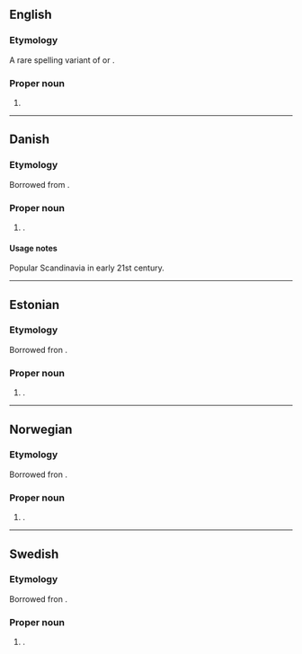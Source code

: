 ==English==

===Etymology===
A rare spelling variant of {{m|en|Elinor}} or {{m|en|Eleanor}}.

===Proper noun===
{{en-proper noun}}

# {{given name|en|female}}

----

==Danish==

===Etymology===
Borrowed from {{bor|da|en|Ellinor}}.

===Proper noun===
{{da-proper noun}}

# {{given name|da|female|from=English}}.

====Usage notes====
Popular Scandinavia in early 21st century.

----

==Estonian==


===Etymology===
Borrowed fron {{bor|et|en|Ellinor}}.

===Proper noun===
{{et-proper noun}}

# {{given name|et|female|from=English}}.

----

==Norwegian==


===Etymology===
Borrowed fron {{bor|no|en|Ellinor}}.

===Proper noun===
{{head|no|proper noun}}

# {{given name|no|female|from=English}}.

----

==Swedish==

===Etymology===
Borrowed fron {{bor|sv|en|Ellinor}}.

===Proper noun===
{{sv-proper noun|c}}

# {{given name|sv|female|from=English}}.